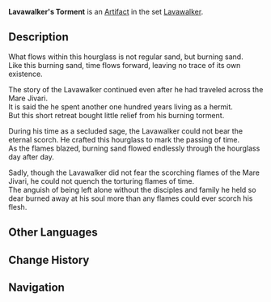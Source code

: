 {{Artifact Infobox
|image = Item Lavawalker's Torment.png
|set   = Lavawalker
|piece = Sands of Eon
}}
{{Description|Burning sand flows within this hourglass. Despite the intense heat, the sand leave no mark upon the vessel that houses it.}}
'''Lavawalker's Torment''' is an [[Artifact]] in the set [[Lavawalker]].

==Description==
What flows within this hourglass is not regular sand, but burning sand.<br />Like this burning sand, time flows forward, leaving no trace of its own existence.

The story of the Lavawalker continued even after he had traveled across the Mare Jivari.<br />It is said the he spent another one hundred years living as a hermit.<br />But this short retreat bought little relief from his burning torment.

During his time as a secluded sage, the Lavawalker could not bear the eternal scorch. He crafted this hourglass to mark the passing of time.<br />As the flames blazed, burning sand flowed endlessly through the hourglass day after day.

Sadly, though the Lavawalker did not fear the scorching flames of the Mare Jivari, he could not quench the torturing flames of time.<br />The anguish of being left alone without the disciples and family he held so dear burned away at his soul more than any flames could ever scorch his flesh.

==Other Languages==
{{Other Languages
|en      = Lavawalker's Torment
|zhs     = 渡火者的煎熬
|zhs_rm  = Dù Huǒ Zhě de Jiān'áo
|zht     = 渡火者的煎熬
|zht_rm  = Dù Huǒ Zhě de Jiān'áo
|zh_tl   = Fire Walker's Torment
|ja      = 火渡りの苦しみ
|ja_rm   = Hiwatari no Kurushimi
|ja_tl   = Fire Walker's Torment
|ko      = 불 위를 걷는 자의 시련
|ko_rm   = 
|ko_tl   = 
|es      = Tormento del Corredor de Lava
|es_tl   = Torment of the Lava Runner
|fr      = Tourment du Marcheur du feu
|fr_tl   = Torment of the Fire Walker
|ru      = Муки ступающего по лаве
|ru_tl   = 
|th      = Torment of Lavawalker
|vi      = Sự Dằn Vặt Của Người Vượt Lửa
|vi_tl   = 
|de      = Mühsal des Lavaläufers
|de_tl   = Hardship of the Lavarunner
|id      = Lavawalker's Torment
|pt      = Tortura do Corredor de Lava
|pt_tl   = 
}}

==Change History==
{{Change History|1.0}}

==Navigation==
{{Artifact Set Navbox|Lavawalker}}